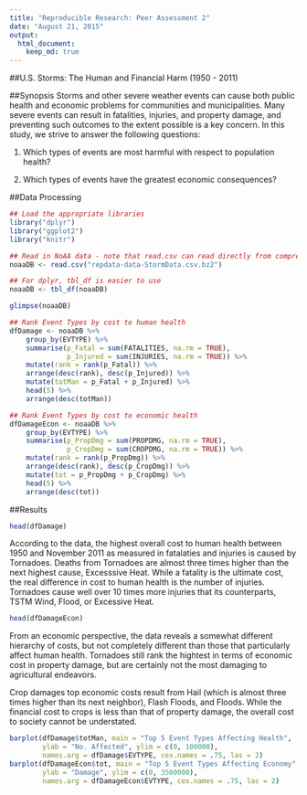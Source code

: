 ```yaml
---
title: "Reproducible Research: Peer Assessment 2"
date: "August 21, 2015"
output: 
  html_document:
    keep_md: true
---
```

##U.S. Storms: The Human and Financial Harm (1950 - 2011)

##Synopsis
Storms and other severe weather events can cause both public health and economic problems for communities and municipalities. Many severe events can result in fatalities, injuries, and property damage, and preventing such outcomes to the extent possible is a key concern.  In this study, we strive to answer the following questions:

1. Which types of events are most harmful with respect to population health?

2. Which types of events have the greatest economic consequences?

##Data Processing


```r
## Load the appropriate libraries
library("dplyr")
library("ggplot2")
library("knitr")

## Read in NoAA data - note that read.csv can read directly from compressed files
noaaDB <- read.csv("repdata-data-StormData.csv.bz2")

## For dplyr, tbl_df is easier to use
noaaDB <- tbl_df(noaaDB)

glimpse(noaaDB)

## Rank Event Types by cost to human health
dfDamage <- noaaDB %>%
    group_by(EVTYPE) %>%
    summarise(p_Fatal = sum(FATALITIES, na.rm = TRUE), 
              p_Injured = sum(INJURIES, na.rm = TRUE)) %>%
    mutate(rank = rank(p_Fatal)) %>%
    arrange(desc(rank), desc(p_Injured)) %>%
    mutate(totMan = p_Fatal + p_Injured) %>%
    head(5) %>%
    arrange(desc(totMan))

## Rank Event Types by cost to economic health
dfDamageEcon <- noaaDB %>%
    group_by(EVTYPE) %>%
    summarise(p_PropDmg = sum(PROPDMG, na.rm = TRUE), 
              p_CropDmg = sum(CROPDMG, na.rm = TRUE)) %>%
    mutate(rank = rank(p_PropDmg)) %>%
    arrange(desc(rank), desc(p_CropDmg)) %>%
    mutate(tot = p_PropDmg + p_CropDmg) %>%
    head(5) %>%
    arrange(desc(tot))
```



##Results


```r
head(dfDamage)
```

According to the data, the highest overall cost to human health between 1950 and November 2011 as measured in fatalaties and injuries is caused by Tornadoes.  Deaths from Tornadoes are almost three times higher than the next highest cause, Excesssive Heat.  While a fatality is the ultimate cost, the real difference in cost to human health is the number of injuries.  Tornadoes cause well over 10 times more injuries that its counterparts, TSTM Wind, Flood, or Excessive Heat.

```r
head(dfDamageEcon)
```

From an economic perspective, the data reveals a somewhat different hierarchy of costs, but not completely different than those that particularly affect human health.  Tornadoes still rank the hightest in terms of economic cost in property damage, but are certainly not the most damaging to agricultural endeavors.

Crop damages top economic costs result from Hail (which is almost three times higher than its next neighbor), Flash Floods, and Floods.  While the financial cost to crops is less than that of property damage, the overall cost to society cannot be understated.

```r
barplot(dfDamage$totMan, main = "Top 5 Event Types Affecting Health", 
        ylab = "No. Affected", ylim = c(0, 100000),
        names.arg = dfDamage$EVTYPE, cex.names = .75, las = 2)
barplot(dfDamageEcon$tot, main = "Top 5 Event Types Affecting Economy", 
        ylab = "Damage", ylim = c(0, 3500000),
        names.arg = dfDamageEcon$EVTYPE, cex.names = .75, las = 2)
```










